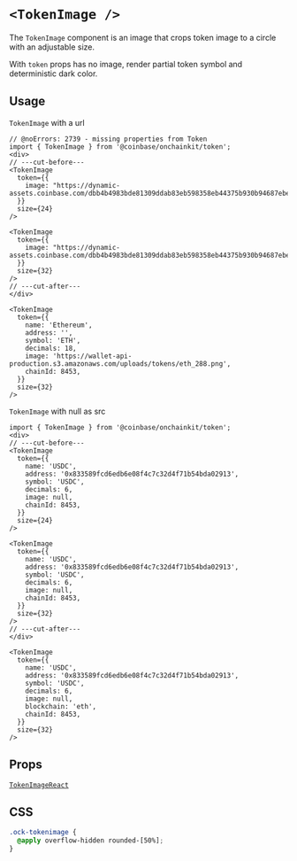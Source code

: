 
# `<TokenImage />`

The `TokenImage` component is an image that crops token image to a circle with an adjustable size.

With `token` props has no image, render partial token symbol and deterministic dark color.

## Usage

`TokenImage` with a url

```tsx twoslash
// @noErrors: 2739 - missing properties from Token
import { TokenImage } from '@coinbase/onchainkit/token';
<div>
// ---cut-before---
<TokenImage
  token={{
    image: "https://dynamic-assets.coinbase.com/dbb4b4983bde81309ddab83eb598358eb44375b930b94687ebe38bc22e52c3b2125258ffb8477a5ef22e33d6bd72e32a506c391caa13af64c00e46613c3e5806/asset_icons/4113b082d21cc5fab17fc8f2d19fb996165bcce635e6900f7fc2d57c4ef33ae9.png",
  }}
  size={24}
/>

<TokenImage
  token={{
    image: "https://dynamic-assets.coinbase.com/dbb4b4983bde81309ddab83eb598358eb44375b930b94687ebe38bc22e52c3b2125258ffb8477a5ef22e33d6bd72e32a506c391caa13af64c00e46613c3e5806/asset_icons/4113b082d21cc5fab17fc8f2d19fb996165bcce635e6900f7fc2d57c4ef33ae9.png",
  }}
  size={32}
/>
// ---cut-after---
</div>
```

<App>
  <div style={{ display: 'flex', gap: '8px', flexDirection: 'column'}}>
    <TokenImage
      token={{
        name: 'Ethereum',
        address: '',
        symbol: 'ETH',
        decimals: 18,
        image: 'https://wallet-api-production.s3.amazonaws.com/uploads/tokens/eth_288.png',
        chainId: 8453,
      }}
      size={24}
    />

    <TokenImage
      token={{
        name: 'Ethereum',
        address: '',
        symbol: 'ETH',
        decimals: 18,
        image: 'https://wallet-api-production.s3.amazonaws.com/uploads/tokens/eth_288.png',
        chainId: 8453,
      }}
      size={32}
    />

  </div>
</App>

`TokenImage` with null as src

```tsx twoslash
import { TokenImage } from '@coinbase/onchainkit/token';
<div>
// ---cut-before---
<TokenImage
  token={{
    name: 'USDC',
    address: '0x833589fcd6edb6e08f4c7c32d4f71b54bda02913',
    symbol: 'USDC',
    decimals: 6,
    image: null,
    chainId: 8453,
  }}
  size={24}
/>

<TokenImage
  token={{
    name: 'USDC',
    address: '0x833589fcd6edb6e08f4c7c32d4f71b54bda02913',
    symbol: 'USDC',
    decimals: 6,
    image: null,
    chainId: 8453,
  }}
  size={32}
/>
// ---cut-after---
</div>
```

<App>
  <div style={{ display: 'flex', gap: '8px', flexDirection: 'column'}}>
    <TokenImage
      token={{
        name: 'USDC',
        address: '0x833589fcd6edb6e08f4c7c32d4f71b54bda02913',
        symbol: 'USDC',
        decimals: 6,
        image: null,
        blockchain: 'eth',
        chainId: 8453,
      }}
      size={24}
    />

    <TokenImage
      token={{
        name: 'USDC',
        address: '0x833589fcd6edb6e08f4c7c32d4f71b54bda02913',
        symbol: 'USDC',
        decimals: 6,
        image: null,
        blockchain: 'eth',
        chainId: 8453,
      }}
      size={32}
    />

  </div>
</App>

## Props

[`TokenImageReact`](/token/types#tokenselectorreact)

## CSS

```css
.ock-tokenimage {
  @apply overflow-hidden rounded-[50%];
}
```
